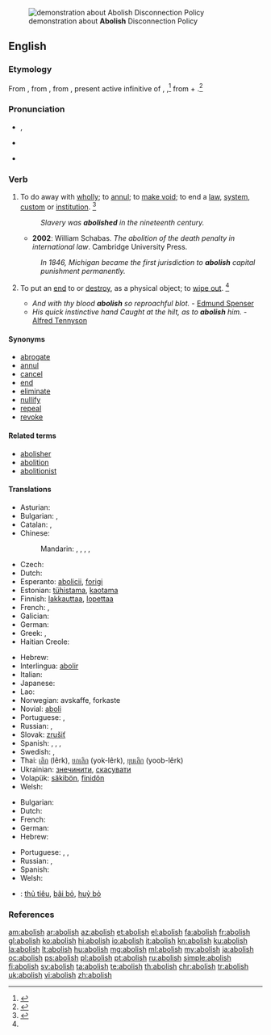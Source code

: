 [[Image:2008 03 15 Anonymous v Co$ Abolish Disconnection Policy.jpg|thumb|right|demonstration about '''Abolish''' Disconnection Policy]]
==English==

===Etymology===
From {{etyl|enm|en}} {{term|abolisshen|lang=enm}}, from {{etyl|frm|en}} {{term|abolir||to abolish|lang=frm}}, from {{etyl|la|en}} {{term|abolere|abolēre|destroy, cause to die out|lang=la}},  present active infinitive of {{term|aboleo|aboleō|destroy, abolish|lang=la}}, {{term|abolesco||to wither, to decay|lang=la}},<ref>{{reference-book | last =| first = | authorlink =  | coauthors =  | editor =Urdang, Laurence    | others =  | title = The Random House College Dictionary | origdate =  | origyear = 1975| origmonth =  | url =  | format =  | accessdate =  | accessyear =  | accessmonth =  | edition =  | date =  | year =1984| month =  | publisher =Random House, Inc.  | location = New York, NY | language =  | id =  | doi = | isbn =0-394-43600-8 | lccn = | ol = | pages =4| chapter =  | chapterurl =  | quote =}}</ref> from {{term|ab||from, away from|lang=la}} + {{term|oleo|oleō|to grow|lang=la}}.<ref>{{reference-book | last =| first = | authorlink =  | coauthors =  | editor =Gove, Philip Babcock    | others =  | title = Webster's Third International Dictionary of the English Language Unabridged | origdate =  | origyear = 1909 | origmonth =  | url =  | format =  | accessdate =  | accessyear =  | accessmonth =  | edition =  | date =  | year =1976  | month =  | publisher =G. & C. Merriam Co.  | location = Springfield, MA | language =  | id =  | doi = | isbn =0-87779-101-5 | lccn = | ol = | pages =4| chapter =  | chapterurl =  | quote =}}</ref>

===Pronunciation===
* {{a|UK}} {{enPR|ə-bŏl'ĭsh}} {{IPA|/əˈbɒlɪʃ/}}, {{X-SAMPA|/@"bQlIS/}}
* {{a|US}} {{IPA|/əˈbɑl.ɪʃ/|/əˈbɑl.əʃ/}}
* {{audio|en-us-abolish.ogg|Audio (US)}}

===Verb===
{{en-verb|abolish|es}}

# To do away with [[wholly]]; to [[annul]]; to [[make void]]; to end a [[law]], [[system]], [[custom]] or [[institution]]. {{defdate|First attested from around 1350 to 1470.}}<ref name=SOED>{{reference-book | last =| first = | authorlink =  | coauthors =  | editor =Brown, Lesley  | others =  | title = The Shorter Oxford English Dictionary | origdate =  | origyear = 1933| origmonth =  | url =  | format =  | accessdate =  | accessyear =  | accessmonth =  | edition = 5th | date =  | year =2003| month =  | publisher =Oxford University Press  | location =Oxford, UK | language =  | id =  | doi = | isbn =978-0-19-860575-7 | lccn = | ol = | pages =6| chapter =  | chapterurl =  | quote =}}</ref>
#: ''Slavery was '''abolished''' in the nineteenth century.''
#* '''2002''': William Schabas. ''The abolition of the death penalty in international law''. Cambridge University Press.
#: ''In 1846, Michigan became the first jurisdiction to '''abolish''' capital punishment permanently.''
# {{archaic}} To put an [[end]] to or [[destroy]], as a physical object; to [[wipe out]]. {{defdate|First attested from around 1350 to 1470.}}<ref name=SOED/>
#* ''And with thy blood '''abolish''' so reproachful blot.'' - [[w:Edmund Spenser|Edmund Spenser]]
#* ''His quick instinctive hand Caught at the hilt, as to '''abolish''' him.'' - [[w:Alfred Tennyson|Alfred Tennyson]]

====Synonyms====
{{checksyns}}
* [[abrogate]]
* [[annul]]
* [[cancel]]
* [[end]]
* [[eliminate]]
* [[nullify]]
* [[repeal]]
* [[revoke]]
<!-- what to do with this? WikiSaurus?
These words have in common the idea of setting aside by some [[overruling]] act.
* ''Abolish'' [[applies]] particularly to things of a permanent nature, such as institutions, usages, customs, etc.; as, to ''abolish'' [[monopolies]], [[serfdom]], slavery. ''Repeal'' [[describes]] the act by which the legislature of a state sets aside a law which it had previously [[enacted]].
* ''Abrogate'' was originally applied to the [[repeal]] of a law by the Roman people; and hence, when the power of making laws was [[usurped]] by the [[emperors]], the term was applied to ''their'' act of setting aside the laws. Thus it came to express that act by which a sovereign or an [[executive]] government sets aside laws, [[ordinances]], [[regulations]], [[treaties]], [[conventions]], etc.
* ''Revoke'' denotes the act of [[recalling]] some previous grant which [[conferred]], privilege, etc.; as, to ''revoke'' a decree, to ''revoke'' a power of [[attorney]], a promise, etc. Thus, also, we speak of the ''revocation'' of the [[Edict]] of [[Nantes]].
* ''Annul'' is used in a more general sense, denoting simply to make void; as, to ''annul'' a contract, to ''annul'' an agreement.
* ''Nullify'' is an old word applied to the setting of things aside either by force or by total [[disregard]]; as, to ''nullify'' an act of Congress.
* ''Cancel'' is to strike out or annul, by a [[deliberate]] exercise of power, something which has [[operative]] force. -->

====Related terms====
* [[abolisher]]
* [[abolition]]
* [[abolitionist]]

====Translations====
{{trans-top|to do away with}}
* Asturian: {{t|ast|abolir}}
* Bulgarian: {{t+|bg|премахвам}}, {{t+|bg|отменям}}
* Catalan: {{t+|ca|abolir}}, {{t+|ca|suprimir}}
* Chinese:
*: Mandarin: {{t|cmn|取消|tr=qǔxiāo|sc=Hani}}, {{t|cmn|廢除|sc=Hani}}, {{t|cmn|废除|tr=fèichú|sc=Hani}}, {{t|cmn|廢止|sc=Hani}}, {{t|cmn|废止|tr=fèizhǐ|sc=Hani}}
* Czech: {{t-|cs|zrušit}}
* Dutch: {{t+|nl|afschaffen}}
* Esperanto: [[abolicii]], [[forigi]]
* Estonian: [[tühistama]], [[kaotama]]
* Finnish: [[lakkauttaa]], [[lopettaa]]
* French: {{t+|fr|abolir}}, {{t+|fr|supprimer}}
* Galician: {{t|gl|abolir}}
* German: {{t+|de|abschaffen}}
* Greek: {{t+|el|καταργώ}}, {{t+|el|καταλύω}}
* Haitian Creole: {{tø|ht|aboli}}
{{trans-mid}}
* Hebrew: {{t-|he|ביטל|tr=bitél}}
* Interlingua: [[abolir]]
* Italian: {{t+|it|abolire}}
* Japanese: {{t+|ja|廃止|tr=はいしする, haishi suru|alt=廃止する|sc=Jpan}}
* Lao: {{t-|lo|ລົບລ້າງ|tr=lop-laang|sc=Laoo}}
* Norwegian: avskaffe, forkaste
* Novial: [[aboli]]
* Portuguese: {{t+|pt|abolir}}, {{t+|pt|suprimir}}
* Russian: {{t+|ru|отменять|tr=otmenjátʹ}} {{impf}}, {{t+|ru|отменить|tr=otmenítʹ}} {{pf.}}
* Slovak: [[zrušiť]]
* Spanish: {{t+|es|abolir}}, {{t+|es|suprimir}}, {{t+|es|abrogar}}, {{t+|es|quitar}}
* Swedish: {{t+|sv|överge}}, {{t+|sv|förkasta}}
* Thai: [[เลิก]] (lêrk), [[ยกเลิก]] (yok-lêrk), [[ยุบเลิก]] (yoob-lêrk)
* Ukrainian: [[знечинити]], [[скасувати]]
* Volapük: [[säkibön]], [[finidön]]
* Welsh: {{t+|cy|diddymu}}
{{trans-bottom}}

{{trans-top|to destroy}}
* Bulgarian: {{t+|bg|унищожавам}}
* Dutch: {{t+|nl|vernietigen}}
* French: {{t+|fr|détruire}}
* German: {{t+|de|vernichten}}
* Hebrew: {{t-|he|הרס|tr=harás}}
{{trans-mid}}
* Portuguese: {{t+|pt|destroçar}}, {{t+|pt|arrasar}}, {{t-|pt|acabar com}}
* Russian: {{t+|ru|уничтожать|tr=uničtožátʹ}} {{impf}}, {{t+|ru|уничтожить|tr=uničtóžitʹ}} {{pf.}}
* Spanish: {{t-|es|destrozar}}
* Welsh: {{t+|cy|dinistrio}}
{{trans-bottom}}

{{checktrans-top}}
* {{ttbc|vi}}: [[thủ tiêu]], [[bãi bỏ]], [[huỷ bỏ]]
{{trans-bottom}}

===References===
<references/>

[[am:abolish]]
[[ar:abolish]]
[[az:abolish]]
[[et:abolish]]
[[el:abolish]]
[[fa:abolish]]
[[fr:abolish]]
[[gl:abolish]]
[[ko:abolish]]
[[hi:abolish]]
[[io:abolish]]
[[it:abolish]]
[[kn:abolish]]
[[ku:abolish]]
[[la:abolish]]
[[lt:abolish]]
[[hu:abolish]]
[[mg:abolish]]
[[ml:abolish]]
[[my:abolish]]
[[ja:abolish]]
[[oc:abolish]]
[[ps:abolish]]
[[pl:abolish]]
[[pt:abolish]]
[[ru:abolish]]
[[simple:abolish]]
[[fi:abolish]]
[[sv:abolish]]
[[ta:abolish]]
[[te:abolish]]
[[th:abolish]]
[[chr:abolish]]
[[tr:abolish]]
[[uk:abolish]]
[[vi:abolish]]
[[zh:abolish]]